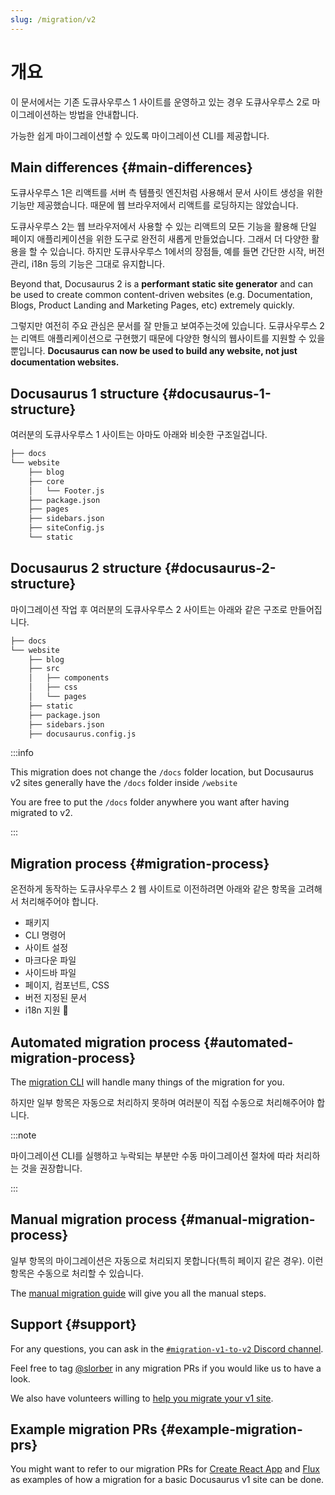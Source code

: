 ```yaml
---
slug: /migration/v2
---
```


# 개요

이 문서에서는 기존 도큐사우루스 1 사이트를 운영하고 있는 경우 도큐사우루스 2로 마이그레이션하는 방법을 안내합니다.

가능한 쉽게 마이그레이션할 수 있도록 마이그레이션 CLI를 제공합니다.

## Main differences {#main-differences}

도큐사우루스 1은 리액트를 서버 측 템플릿 엔진처럼 사용해서 문서 사이트 생성을 위한 기능만 제공했습니다. 때문에 웹 브라우저에서 리액트를 로딩하지는 않았습니다.

도큐사우루스 2는 웹 브라우저에서 사용할 수 있는 리액트의 모든 기능을 활용해 단일 페이지 애플리케이션을 위한 도구로 완전히 새롭게 만들었습니다. 그래서 더 다양한 활용을 할 수 있습니다. 하지만 도큐사우루스 1에서의 장점들, 예를 들면 간단한 시작, 버전 관리, i18n 등의 기능은 그대로 유지합니다.

Beyond that, Docusaurus 2 is a **performant static site generator** and can be used to create common content-driven websites (e.g. Documentation, Blogs, Product Landing and Marketing Pages, etc) extremely quickly.

그렇지만 여전히 주요 관심은 문서를 잘 만들고 보여주는것에 있습니다. 도큐사우루스 2는 리액트 애플리케이션으로 구현했기 때문에 다양한 형식의 웹사이트를 지원할 수 있을 뿐입니다. **Docusaurus can now be used to build any website, not just documentation websites.**

## Docusaurus 1 structure {#docusaurus-1-structure}

여러분의 도큐사우루스 1 사이트는 아마도 아래와 비슷한 구조일겁니다.

```bash
├── docs
└── website
    ├── blog
    ├── core
    │   └── Footer.js
    ├── package.json
    ├── pages
    ├── sidebars.json
    ├── siteConfig.js
    └── static
```

## Docusaurus 2 structure {#docusaurus-2-structure}

마이그레이션 작업 후 여러분의 도큐사우루스 2 사이트는 아래와 같은 구조로 만들어집니다.

```sh
├── docs
└── website
    ├── blog
    ├── src
    │   ├── components
    │   ├── css
    │   └── pages
    ├── static
    ├── package.json
    ├── sidebars.json
    ├── docusaurus.config.js
```

:::info

This migration does not change the `/docs` folder location, but Docusaurus v2 sites generally have the `/docs` folder inside `/website`

You are free to put the `/docs` folder anywhere you want after having migrated to v2.

:::

## Migration process {#migration-process}

온전하게 동작하는 도큐사우루스 2 웹 사이트로 이전하려면 아래와 같은 항목을 고려해서 처리해주어야 합니다.

- 패키지
- CLI 명령어
- 사이트 설정
- 마크다운 파일
- 사이드바 파일
- 페이지, 컴포넌트, CSS
- 버전 지정된 문서
- i18n 지원 🚧

## Automated migration process {#automated-migration-process}

The [migration CLI](./migration-automated.mdx) will handle many things of the migration for you.

하지만 일부 항목은 자동으로 처리하지 못하며 여러분이 직접 수동으로 처리해주어야 합니다.

:::note

마이그레이션 CLI를 실행하고 누락되는 부분만 수동 마이그레이션 절차에 따라 처리하는 것을 권장합니다.

:::

## Manual migration process {#manual-migration-process}

일부 항목의 마이그레이션은 자동으로 처리되지 못합니다(특히 페이지 같은 경우). 이런 항목은 수동으로 처리할 수 있습니다.

The [manual migration guide](./migration-manual.mdx) will give you all the manual steps.

## Support {#support}

For any questions, you can ask in the [`#migration-v1-to-v2` Discord channel](https://discord.gg/C3P6CxMMxY).

Feel free to tag [@slorber](https://github.com/slorber) in any migration PRs if you would like us to have a look.

We also have volunteers willing to [help you migrate your v1 site](https://github.com/facebook/docusaurus/issues/1834).

## Example migration PRs {#example-migration-prs}

You might want to refer to our migration PRs for [Create React App](https://github.com/facebook/create-react-app/pull/7785) and [Flux](https://github.com/facebook/flux/pull/471) as examples of how a migration for a basic Docusaurus v1 site can be done.
